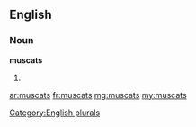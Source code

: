 ==English==

===Noun===
'''muscats'''

# {{plural of|[[muscat]]}}

[[Category:English plurals]]

[[ar:muscats]]
[[fr:muscats]]
[[mg:muscats]]
[[my:muscats]]